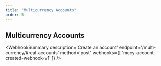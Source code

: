 ```yaml
---
title: "Multicurrency Accounts"
order: 5
---
```



## Multicurrency Accounts

<WebhookSummary
  description='Create an account'
  endpoint='/multi-currency/#real-accounts'
  method='post'
  webhooks={[
    'mccy-account-created-webhook-v1'
  ]}
/>
<WebhookPlaceholder render='mccy-account-created-webhook-v1' />
